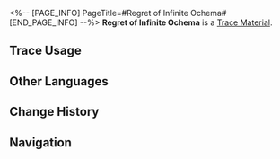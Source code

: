 <%-- [PAGE_INFO]
PageTitle=#Regret of Infinite Ochema#
[END_PAGE_INFO] --%>
{{Item Infobox
|id          = 110503
|image       = Item Regret of Infinite Ochema.png
|type        = Trace Material
|invCategory = Upgrade Materials
|rarity      = 4
|effect      = 
|description = Advanced level-up material for Traces.
|source1     = [[Echo of War (Scalegorge Waterscape)]]
}}
{{Description|No matter how many bodies it steals, its wish remains unfulfilled. Like those who seek the medicines of immortality, it craves an imperishable vessel, one that will rid it of its fear of destruction. And yet, it knows this is a dream that will never come true.<br /><br />''"I have seen countless worlds devoured by The Blemished One's conflagration, and I was one of THEIR flames. I danced at the twirl of THEIR fingers, keenly aware that should the fuel burn out, this fire will also extinguish..."''}}
'''Regret of Infinite Ochema''' is a [[Trace Material]].

==Trace Usage==
{{Trace Usage}}

==Other Languages==
{{Other Languages
|en   = Regret of Infinite Ochema
|zhs  = 无穷假身的遗恨
|zht  = 無窮假身的遺恨
|ja   = 無窮なる仮身の遺恨
|ko   = 무한한 가짜의 여한
|es   = Arrepentimiento del eterno vehículo del alma
|fr   = Regret de l'ochéma infini
|ru   = Покаяние вечного ложного тела
|th   = Regret of Infinite Ochema
|vi   = Oán Hận Vô Hạn
|de   = Bedauern des unendlichen Pseudokörpers
|id   = Regret of Infinite Ochema
|pt   = Arrependimento do Ochema Infinito
}}

==Change History==
{{Change History|1.0}}

==Navigation==
{{Upgrade Material Navbox}}